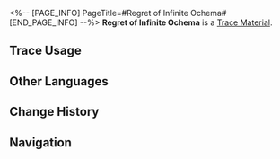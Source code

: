 <%-- [PAGE_INFO]
PageTitle=#Regret of Infinite Ochema#
[END_PAGE_INFO] --%>
{{Item Infobox
|id          = 110503
|image       = Item Regret of Infinite Ochema.png
|type        = Trace Material
|invCategory = Upgrade Materials
|rarity      = 4
|effect      = 
|description = Advanced level-up material for Traces.
|source1     = [[Echo of War (Scalegorge Waterscape)]]
}}
{{Description|No matter how many bodies it steals, its wish remains unfulfilled. Like those who seek the medicines of immortality, it craves an imperishable vessel, one that will rid it of its fear of destruction. And yet, it knows this is a dream that will never come true.<br /><br />''"I have seen countless worlds devoured by The Blemished One's conflagration, and I was one of THEIR flames. I danced at the twirl of THEIR fingers, keenly aware that should the fuel burn out, this fire will also extinguish..."''}}
'''Regret of Infinite Ochema''' is a [[Trace Material]].

==Trace Usage==
{{Trace Usage}}

==Other Languages==
{{Other Languages
|en   = Regret of Infinite Ochema
|zhs  = 无穷假身的遗恨
|zht  = 無窮假身的遺恨
|ja   = 無窮なる仮身の遺恨
|ko   = 무한한 가짜의 여한
|es   = Arrepentimiento del eterno vehículo del alma
|fr   = Regret de l'ochéma infini
|ru   = Покаяние вечного ложного тела
|th   = Regret of Infinite Ochema
|vi   = Oán Hận Vô Hạn
|de   = Bedauern des unendlichen Pseudokörpers
|id   = Regret of Infinite Ochema
|pt   = Arrependimento do Ochema Infinito
}}

==Change History==
{{Change History|1.0}}

==Navigation==
{{Upgrade Material Navbox}}